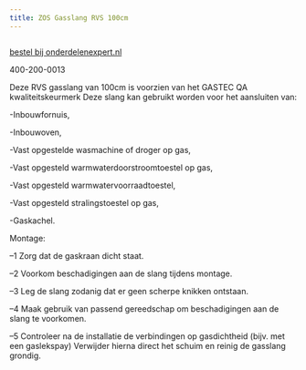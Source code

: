 ```yaml
---
title: ZOS Gasslang RVS 100cm
---
```



<Image src={imageProduct} width={imageProduct.width} alt="" />

[bestel bij onderdelenexpert.nl](https://www.onderdelenexpert.nl/zos-gasslang-rvs-100cm-404726)

400-200-0013

Deze RVS gasslang van 100cm is voorzien van het GASTEC QA kwaliteitskeurmerk
Deze slang kan gebruikt worden voor het aansluiten van:

-Inbouwfornuis, 

-Inbouwoven, 

-Vast opgestelde wasmachine of droger op gas, 

-Vast opgesteld warmwaterdoorstroomtoestel op gas,

-Vast opgesteld warmwatervoorraadtoestel, 

-Vast opgesteld stralingstoestel op gas, 

-Gaskachel.

Montage:

–1  Zorg dat de gaskraan dicht staat.

–2  Voorkom beschadigingen aan de slang tijdens montage.

–3  Leg de slang zodanig dat er geen scherpe knikken ontstaan.

–4  Maak gebruik van passend gereedschap om beschadigingen aan de slang te voorkomen.

–5  Controleer na de installatie de verbindingen op gasdichtheid (bijv. met een gaslekspay)
Verwijder hierna direct het schuim en reinig de gasslang grondig.
